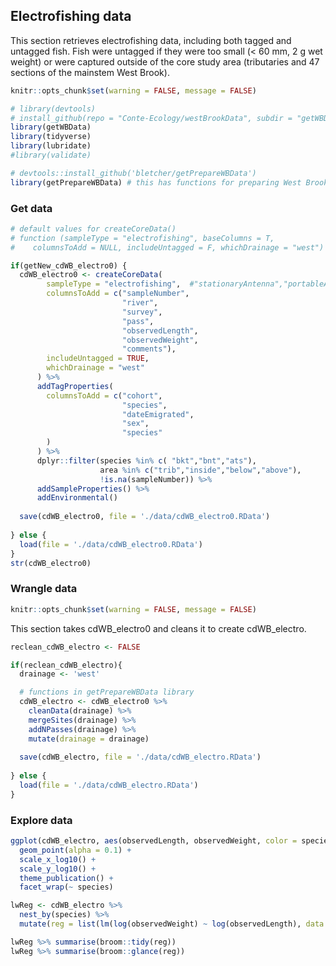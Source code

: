 ## Electrofishing data {#dataElectro}

This section retrieves electrofishing data, including both tagged and untagged fish. Fish were untagged if they were too small (< 60 mm, 2 g wet weight) or were captured outside of the core study area (tributaries and 47 sections of the mainstem West Brook).
```r
knitr::opts_chunk$set(warning = FALSE, message = FALSE)
```


```r
# library(devtools)
# install_github(repo = "Conte-Ecology/westBrookData", subdir = "getWBData")
library(getWBData)
library(tidyverse)
library(lubridate)
#library(validate)

# devtools::install_github('bletcher/getPrepareWBData')
library(getPrepareWBData) # this has functions for preparing West Brook data
```

### Get data
```r

# default values for createCoreData()
# function (sampleType = "electrofishing", baseColumns = T, 
#    columnsToAdd = NULL, includeUntagged = F, whichDrainage = "west") 

if(getNew_cdWB_electro0) {
  cdWB_electro0 <- createCoreData(
        sampleType = "electrofishing",  #"stationaryAntenna","portableAntenna"
        columnsToAdd = c("sampleNumber",
                         "river",
                         "survey",
                         "pass",
                         "observedLength",
                         "observedWeight",
                         "comments"),
        includeUntagged = TRUE,
        whichDrainage = "west"
      ) %>%
      addTagProperties(
        columnsToAdd = c("cohort",
                         "species",
                         "dateEmigrated",
                         "sex",
                         "species"
        )
      ) %>%
      dplyr::filter(species %in% c( "bkt","bnt","ats"),
                    area %in% c("trib","inside","below","above"),
                    !is.na(sampleNumber)) %>%
      addSampleProperties() %>%
      addEnvironmental()
  
  save(cdWB_electro0, file = './data/cdWB_electro0.RData')
  
} else {
  load(file = './data/cdWB_electro0.RData')
}
str(cdWB_electro0)
```

### Wrangle data


```r
knitr::opts_chunk$set(warning = FALSE, message = FALSE)
```

This section takes cdWB_electro0 and cleans it to create cdWB_electro.  

```r
reclean_cdWB_electro <- FALSE
```


```r

if(reclean_cdWB_electro){
  drainage <- 'west'

  # functions in getPrepareWBData library
  cdWB_electro <- cdWB_electro0 %>%
    cleanData(drainage) %>%
    mergeSites(drainage) %>%
    addNPasses(drainage) %>%
    mutate(drainage = drainage)
  
  save(cdWB_electro, file = './data/cdWB_electro.RData')
  
} else {
  load(file = './data/cdWB_electro.RData')
}
```

### Explore data

```r

ggplot(cdWB_electro, aes(observedLength, observedWeight, color = species)) +
  geom_point(alpha = 0.1) +
  scale_x_log10() +
  scale_y_log10() +
  theme_publication() +
  facet_wrap(~ species)

lwReg <- cdWB_electro %>%
  nest_by(species) %>%
  mutate(reg = list(lm(log(observedWeight) ~ log(observedLength), data = data)))

lwReg %>% summarise(broom::tidy(reg))  
lwReg %>% summarise(broom::glance(reg))
```



